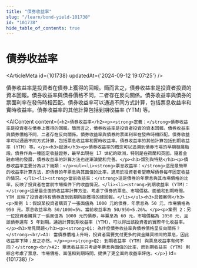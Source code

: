 ```yaml
---
title: "債券收益率"
slug: "/learn/bond-yield-101738"
id: "101738"
hide_table_of_contents: true
---
```



# 債券收益率

<ArticleMeta id={101738} updatedAt={'2024-09-12 19:07:25'} />
<div className='border-solid border-b border-t-0 my-4 border-[var(--ifm-color-gray-300)]' />

債券收益率是投資者在債券上獲得的回報。簡而言之，債券收益率是投資者投資的資本回報。債券收益率與債券價格不同，二者存在反向關係。債券收益率與債券的票面利率在發佈時相匹配。債券收益率可以通過不同方式計算，包括票息收益率和實時收益率。債券收益率的其他計算包括到期收益率 (YTM) 等。

<AIContent content={`<h2>債券收益率</h2><p><strong>定義：</strong>債券收益率是投資者在債券上獲得的回報。簡而言之，債券收益率是投資者投資的資本回報。債券收益率與債券價格不同，二者存在反向關係。債券收益率與債券的票面利率在發佈時相匹配。債券收益率可以通過不同方式計算，包括票息收益率和實時收益率。債券收益率的其他計算包括到期收益率 (YTM) 等。</p><h3>起源</h3><p>債券收益率的概念可以追溯到債券市場的早期發展階段。債券作為一種固定收益證券，最早出現在 17 世紀的歐洲，特別是在荷蘭和英國。隨着金融市場的發展，債券收益率的計算方法也逐漸演變和完善。</p><h3>類別與特點</h3><p>債券收益率主要分為以下幾類：</p><ul><li><strong>票息收益率：</strong>這是最簡單的收益率計算方法，即債券的年票息與其面值的比率。適用於投資者希望瞭解債券每年固定收益的情況。</li><li><strong>當前收益率：</strong>這是債券的年票息與其市場價格的比率，反映了投資者在當前市場條件下的收益情況。</li><li><strong>到期收益率 (YTM)：</strong>這是最全面的收益率計算方法，考慮了債券的票息、市場價格、面值和到期時間。YTM 反映了投資者持有債券直到到期所能獲得的總回報。</li></ul><h3>具體案例</h3><p>案例 1：假設某投資者購買了一張面值為 1000 元的債券，年票息為 50 元，市場價格為 950 元。票息收益率為 50/1000=5%，當前收益率為 50/950≈5.26%。</p><p>案例 2：另一位投資者購買了一張面值為 1000 元的債券，年票息為 60 元，市場價格為 1050 元，且該債券還有 5 年到期。通過計算到期收益率 (YTM)，可以得出該投資者的實際年化收益率。</p><h3>常見問題</h3><p><strong>Q1: 為什麼債券收益率與債券價格呈反向關係？</strong><br/>A1: 當債券價格上升時，投資者需要支付更多的資金購買相同的票息，因此收益率下降；反之亦然。</p><p><strong>Q2: 到期收益率 (YTM) 與票息收益率有何不同？</strong><br/>A2: 票息收益率只考慮年票息與面值的比率，而到期收益率 (YTM) 則綜合考慮了票息、市場價格、面值和到期時間，提供了更全面的收益率評估。</p>`} id={101738} />
